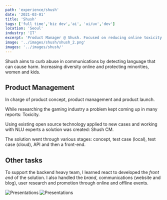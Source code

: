```yaml
---
path: 'experience/shush'
date: '2021-03-01'
title: 'Shush'
tags: ['full time','biz dev','ai', 'ui/ux','dev']
location: 'Seoul'
industry: 'IT'
excerpt: 'Product Manager @ Shush. Focused on reducing online toxicity using AI'
image: '../images/shush/shush_2.png'
images: '../images/shush/'
---
```


Shush aims to curb abuse in communications by detecting language that can cause harm. 
Increasing diversity online and protecting minorities, women and kids. 

## Product Management
In charge of product concept, product management and product launch.

While researching the gaming industry a problem kept coming up in many reports: Toxicity. 

Using existing open source technology applied to new cases and working with NLU experts a solution was created:
Shush CM. 

The solution went through various stages: concept, test case (local), test case (cloud), API and then a front-end.  

## Other tasks
To support the backend heavy team, I learned react to developed the *front end* of the solution. 
I also handled the *brand*, communications (website and blog),  user research and promotion through online and offline events. 

![Presentations](../images/shush/shush_3.png)
![Presentations](../images/shush/shush_4.png)

